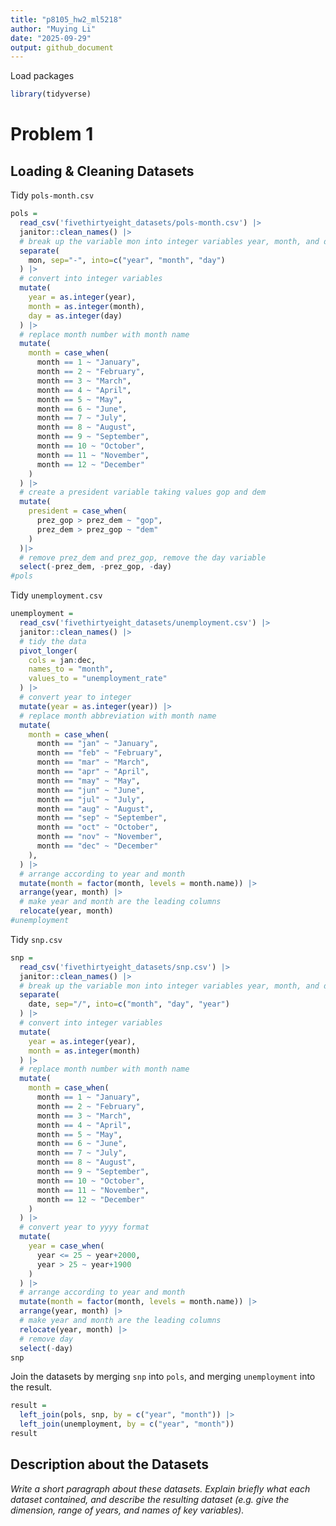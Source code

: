 ```yaml
---
title: "p8105_hw2_ml5218"
author: "Muying Li"
date: "2025-09-29"
output: github_document
---
```



Load packages
```r
library(tidyverse)
```

# Problem 1

## Loading & Cleaning Datasets 
Tidy `pols-month.csv`
```r
pols = 
  read_csv('fivethirtyeight_datasets/pols-month.csv') |> 
  janitor::clean_names() |> 
  # break up the variable mon into integer variables year, month, and day
  separate(
    mon, sep="-", into=c("year", "month", "day")
  ) |> 
  # convert into integer variables
  mutate(
    year = as.integer(year),
    month = as.integer(month),
    day = as.integer(day)
  ) |> 
  # replace month number with month name
  mutate(
    month = case_when(
      month == 1 ~ "January",
      month == 2 ~ "February",
      month == 3 ~ "March",
      month == 4 ~ "April",
      month == 5 ~ "May",
      month == 6 ~ "June",
      month == 7 ~ "July",
      month == 8 ~ "August",
      month == 9 ~ "September",
      month == 10 ~ "October",
      month == 11 ~ "November",
      month == 12 ~ "December"
    )
  ) |> 
  # create a president variable taking values gop and dem
  mutate(
    president = case_when(
      prez_gop > prez_dem ~ "gop",
      prez_dem > prez_gop ~ "dem"
    )
  )|> 
  # remove prez_dem and prez_gop, remove the day variable
  select(-prez_dem, -prez_gop, -day) 
#pols
```
Tidy `unemployment.csv`
```r
unemployment = 
  read_csv('fivethirtyeight_datasets/unemployment.csv') |> 
  janitor::clean_names() |>
  # tidy the data
  pivot_longer(
    cols = jan:dec,
    names_to = "month",
    values_to = "unemployment_rate"
  ) |> 
  # convert year to integer
  mutate(year = as.integer(year)) |> 
  # replace month abbreviation with month name
  mutate(
    month = case_when(
      month == "jan" ~ "January",
      month == "feb" ~ "February",
      month == "mar" ~ "March",
      month == "apr" ~ "April",
      month == "may" ~ "May",
      month == "jun" ~ "June",
      month == "jul" ~ "July",
      month == "aug" ~ "August",
      month == "sep" ~ "September",
      month == "oct" ~ "October",
      month == "nov" ~ "November",
      month == "dec" ~ "December"
    ),
  ) |>
  # arrange according to year and month
  mutate(month = factor(month, levels = month.name)) |> 
  arrange(year, month) |> 
  # make year and month are the leading columns
  relocate(year, month)
#unemployment
```
Tidy `snp.csv`
```r
snp = 
  read_csv('fivethirtyeight_datasets/snp.csv') |> 
  janitor::clean_names() |> 
  # break up the variable mon into integer variables year, month, and day
  separate(
    date, sep="/", into=c("month", "day", "year")
  ) |> 
  # convert into integer variables
  mutate(
    year = as.integer(year),
    month = as.integer(month)
  ) |> 
  # replace month number with month name
  mutate(
    month = case_when(
      month == 1 ~ "January",
      month == 2 ~ "February",
      month == 3 ~ "March",
      month == 4 ~ "April",
      month == 5 ~ "May",
      month == 6 ~ "June",
      month == 7 ~ "July",
      month == 8 ~ "August",
      month == 9 ~ "September",
      month == 10 ~ "October",
      month == 11 ~ "November",
      month == 12 ~ "December"
    )
  ) |> 
  # convert year to yyyy format
  mutate(
    year = case_when(
      year <= 25 ~ year+2000,
      year > 25 ~ year+1900
    )
  ) |> 
  # arrange according to year and month
  mutate(month = factor(month, levels = month.name)) |> 
  arrange(year, month) |> 
  # make year and month are the leading columns
  relocate(year, month) |> 
  # remove day 
  select(-day)
snp
```

Join the datasets by merging `snp` into `pols`, and merging `unemployment` into the result.
```r
result = 
  left_join(pols, snp, by = c("year", "month")) |> 
  left_join(unemployment, by = c("year", "month"))
result
```

## Description about the Datasets

*Write a short paragraph about these datasets. Explain briefly what each dataset contained, and describe the resulting dataset (e.g. give the dimension, range of years, and names of key variables).*

